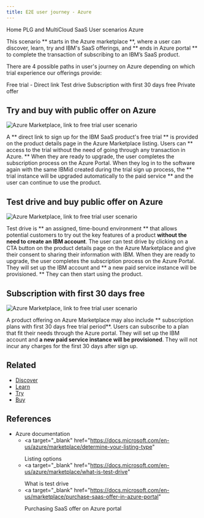 ```yaml
---
title: E2E user journey - Azure
---
```



<Breadcrumb>
  <BreadcrumbItem href="https://pages.github.ibm.com/cdai-design/pal/">
    Home
  </BreadcrumbItem>
  <BreadcrumbItem href="https://pages.github.ibm.com/cdai-design/pal/saas-for-hyperscalers/overview">
    PLG and MultiCloud SaaS
  </BreadcrumbItem>
  <BreadcrumbItem href="https://pages.github.ibm.com/cdai-design/pal/saas-for-hyperscalers/user-scenarios">
    User scenarios
  </BreadcrumbItem>
  <BreadcrumbItem
    isCurrentPage
    href="https://pages.github.ibm.com/cdai-design/pal/saas-for-hyperscalers/user-scenarios/transact-upgrade-azure"
  >
    Azure
  </BreadcrumbItem>
</Breadcrumb>

<PageDescription>

This scenario ** starts in the Azure marketplace **, where a user can discover, learn, try and IBM's SaaS offerings, and ** ends in Azure portal ** to complete the transaction of subscribing to an IBM’s SaaS product.

</PageDescription>

There are 4 possible paths in user's journey on Azure depending on which trial experience our offerings provide:

<AnchorLinks>
  <AnchorLink>Free trial - Direct link</AnchorLink>
  <AnchorLink>Test drive</AnchorLink>
  <AnchorLink>Subscription with first 30 days free</AnchorLink>
  <AnchorLink>Private offer</AnchorLink>
</AnchorLinks>

## Try and buy with public offer on Azure

<Row>
  <Column colMd={8} colLg={10}>

![Azure Marketplace, link to free trial user scenario](/images/E2EFlow-trial.png)

  </Column>
</Row>

A ** direct link to sign up for the IBM SaaS product's free trial ** is provided on the product details page in the Azure Marketplace listing. Users can ** access to the trial without the need of going through any transaction in Azure. ** When they are ready to upgrade, the user completes the subscription process on the Azure Portal. When they log in to the software again with the same IBMid created during the trial sign up process, the ** trial instance will be upgraded automatically to the paid service ** and the user can continue to use the product.

<CardGroup>
  <MiniCard
    title="Click through prototype"
    href="https://www.figma.com/proto/SlZ7TK2mTzNLIHZB2dGXRF/MCSP-Onboarding-Design-Guide?page-id=94%3A347063&node-id=208-354533&viewport=216%2C709%2C0.03&scaling=scale-down&starting-point-node-id=208%3A354533&show-proto-sidebar=1"
    actionIcon="launch"
  ></MiniCard>
  <MiniCard
    title="Figma design template"
    href="https://www.figma.com/file/SlZ7TK2mTzNLIHZB2dGXRF/MCSP-Onboarding-Design-Guide?node-id=208%3A354533&t=HclJNZcaoXiK9HbK-1"
    actionIcon="launch"
  ></MiniCard>
</CardGroup>

## Test drive and buy public offer on Azure

<Row>
  <Column colMd={8} colLg={10}>

![Azure Marketplace, link to free trial user scenario](/images/E2EFlow-testdrive.png)

  </Column>
</Row>

Test drive is ** an assigned, time-bound environment ** that allows potential customers to try out the key features of a product **without the need to create an IBM account**. The user can test drive by clicking on a CTA button on the product details page on the Azure Marketplace and give their consent to sharing their information with IBM. When they are ready to upgrade, the user completes the subscription process on the Azure Portal. They will set up the IBM account and ** a new paid service instance will be provisioned. ** They can then start using the product.

<CardGroup>
  <MiniCard
    title="Click through prototype"
    href="https://www.figma.com/proto/SlZ7TK2mTzNLIHZB2dGXRF/MCSP-Onboarding-Design-Guide?page-id=94%3A347063&node-id=2204-469334&viewport=216%2C709%2C0.03&scaling=scale-down&starting-point-node-id=2204%3A469334&show-proto-sidebar=1"
    actionIcon="launch"
  ></MiniCard>
  <MiniCard
    title="Figma design template"
    href="https://www.figma.com/file/SlZ7TK2mTzNLIHZB2dGXRF/MCSP-Onboarding-Design-Guide?node-id=2204%3A469334&t=HclJNZcaoXiK9HbK-1"
    actionIcon="launch"
  ></MiniCard>
</CardGroup>

## Subscription with first 30 days free

<Row>
  <Column colMd={8} colLg={10}>

![Azure Marketplace, link to free trial user scenario](/images/E2EFlow-30daysfree.png)

 </Column>
</Row>

A product offering on Azure Marketplace may also include ** subscription plans with first 30 days free trial period**. Users can subscribe to a plan that fit their needs through the Azure portal. They will set up the IBM account and **a new paid service instance will be provisioned**. They will not incur any charges for the first 30 days after sign up.

<CardGroup>
  <MiniCard
    title="Click through prototype"
    href="https://www.figma.com/proto/SlZ7TK2mTzNLIHZB2dGXRF/MCSP-Onboarding-Design-Guide?page-id=94%3A347063&node-id=2267-524626&viewport=216%2C709%2C0.03&scaling=scale-down&starting-point-node-id=2267%3A524626&show-proto-sidebar=1"
    actionIcon="launch"
  ></MiniCard>
  <MiniCard
    title="Figma design template"
    href="https://www.figma.com/file/SlZ7TK2mTzNLIHZB2dGXRF/MCSP-Onboarding-Design-Guide?node-id=2267%3A524626&t=HclJNZcaoXiK9HbK-1"
    actionIcon="launch"
  ></MiniCard>
</CardGroup>

## Related

- [Discover](https://pages.github.ibm.com/cdai-design/pal/saas-for-hyperscalers/discover)
- [Learn](https://pages.github.ibm.com/cdai-design/pal/saas-for-hyperscalers/learn)
- [Try](https://pages.github.ibm.com/cdai-design/pal/saas-for-hyperscalers/try)
- [Buy](https://pages.github.ibm.com/cdai-design/pal/saas-for-hyperscalers/buy)

## References

- Azure documentation
  - <a
      target="_blank"
      href="https://docs.microsoft.com/en-us/azure/marketplace/determine-your-listing-type"
    >
      Listing options
    </a>
  - <a
      target="_blank"
      href="https://docs.microsoft.com/en-us/azure/marketplace/what-is-test-drive"
    >
      What is test drive
    </a>
  - <a
      target="_blank"
      href="https://docs.microsoft.com/en-us/marketplace/purchase-saas-offer-in-azure-portal"
    >
      Purchasing SaaS offer on Azure portal
    </a>

